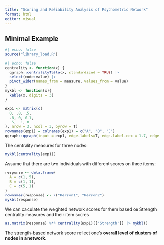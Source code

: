 ```yaml
---
title: "Scoring and Reliability Analysis of Psychometric Network"
format: html
editor: visual
---
```


## Minimal Example

```r
#| echo: false
source("library_load.R")
```

```r
#| echo: false
centrality <- function(x) {
  qgraph::centralityTable(x, standardized = TRUE) |> 
  select(node:value) |> 
  pivot_wider(names_from = measure, values_from = value)
}
mykbl <- function(x){
  kable(x, digits = 3)
}
```

```r
exp1 <- matrix(c(
  0, .8, .5,
  .8, 0, 0.1,
  .5, .1, 0
), nrow = 3, ncol = 3, byrow = T)
rownames(exp1) = colnames(exp1) = c("A", "B", "C")
qgraph::qgraph(input = exp1, edge.labels=T, edge.label.cex = 1.7, edge.label.color = "black")
```

The centrality measures for three nodes:

```r
mykbl(centrality(exp1))
```

Assume that there are two individuals with different scores on three items:

```r
response <- data.frame(
  A = c(1, 5),
  B = c(1, 1),
  C = c(5, 1)
)
rownames(response) <- c("Person1", "Person2")
mykbl(response)
```

We can calculate the weighted network scores for them based on Strength centrality measures and their item scores

```r
as.matrix(response) %*% centrality(exp1)[['Strength']] |> mykbl()
```

The strength-based network score reflect one's **overall level of clusters of nodes in a network**.
